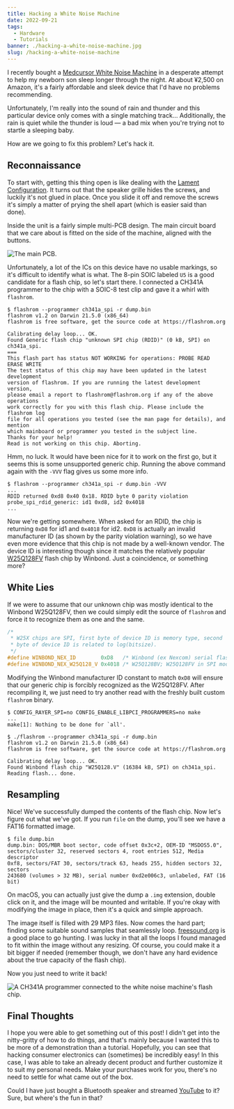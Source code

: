 ```yaml
---
title: Hacking a White Noise Machine
date: 2022-09-21
tags:
  - Hardware
  - Tutorials
banner: ./hacking-a-white-noise-machine.jpg
slug: /hacking-a-white-noise-machine
---
```


I recently bought a [Medcursor White Noise Machine][md-wn01] in a desperate attempt to help my newborn son sleep longer through the night. At about ¥2,500 on Amazon, it's a fairly affordable and sleek device that I'd have no problems recommending.

Unfortunately, I'm really into the sound of rain and thunder and this particular device only comes with a single matching track... Additionally, the rain is quiet while the thunder is loud — a bad mix when you're trying not to startle a sleeping baby.

How are we going to fix this problem? Let's hack it.

## Reconnaissance

To start with, getting this thing open is like dealing with the [Lament Configuration][lament-configuration]. It turns out that the speaker grille hides the screws, and luckily it's not glued in place. Once you slide it off and remove the screws it's simply a matter of prying the shell apart (which is easier said than done).

Inside the unit is a fairly simple multi-PCB design. The main circuit board that we care about is fitted on the side of the machine, aligned with the buttons.

![The main PCB.](main-pcb.png)

Unfortunately, a lot of the ICs on this device have no usable markings, so it's difficult to identify what is what. The 8-pin SOIC labeled `U5` is a good candidate for a flash chip, so let's start there. I connected a CH341A programmer to the chip with a SOIC-8 test clip and gave it a whirl with `flashrom`.

```noLineNumbers
$ flashrom --programmer ch341a_spi -r dump.bin
flashrom v1.2 on Darwin 21.5.0 (x86_64)
flashrom is free software, get the source code at https://flashrom.org

Calibrating delay loop... OK.
Found Generic flash chip "unknown SPI chip (RDID)" (0 kB, SPI) on ch341a_spi.
===
This flash part has status NOT WORKING for operations: PROBE READ ERASE WRITE
The test status of this chip may have been updated in the latest development
version of flashrom. If you are running the latest development version,
please email a report to flashrom@flashrom.org if any of the above operations
work correctly for you with this flash chip. Please include the flashrom log
file for all operations you tested (see the man page for details), and mention
which mainboard or programmer you tested in the subject line.
Thanks for your help!
Read is not working on this chip. Aborting.
```

Hmm, no luck. It would have been nice for it to work on the first go, but it seems this is some unsupported generic chip. Running the above command again with the `-VVV` flag gives us some more info.

```noLineNumbers
$ flashrom --programmer ch341a_spi -r dump.bin -VVV
...
RDID returned 0xd8 0x40 0x18. RDID byte 0 parity violation
probe_spi_rdid_generic: id1 0xd8, id2 0x4018
...
```

Now we're getting somewhere. When asked for an RDID, the chip is returning `0xD8` for id1 and `0x4018` for id2. `0xD8` is actually an invalid manufacturer ID (as shown by the parity violation warning), so we have even more evidence that this chip is not made by a well-known vendor. The device ID is interesting though since it matches the relatively popular [W25Q128FV][w25q128fv] flash chip by Winbond. Just a coincidence, or something more?

## White Lies

If we were to assume that our unknown chip was mostly identical to the Winbond W25Q128FV, then we could simply edit the source of `flashrom` and force it to recognize them as one and the same.

```c:title=flashchips.h noLineNumbers {5}
/*
 * W25X chips are SPI, first byte of device ID is memory type, second
 * byte of device ID is related to log(bitsize).
 */
#define WINBOND_NEX_ID        0xD8   /* Winbond (ex Nexcom) serial flashes */
#define WINBOND_NEX_W25Q128_V 0x4018 /* W25Q128BV; W25Q128FV in SPI mode (default) */
```

Modifying the Winbond manufacturer ID constant to match `0xD8` will ensure that our generic chip is forcibly recognized as the W25Q128FV. After recompiling it, we just need to try another read with the freshly built custom `flashrom` binary.

```noLineNumbers {10}
$ CONFIG_RAYER_SPI=no CONFIG_ENABLE_LIBPCI_PROGRAMMERS=no make
...
make[1]: Nothing to be done for `all'.

$ ./flashrom --programmer ch341a_spi -r dump.bin
flashrom v1.2 on Darwin 21.5.0 (x86_64)
flashrom is free software, get the source code at https://flashrom.org

Calibrating delay loop... OK.
Found Winbond flash chip "W25Q128.V" (16384 kB, SPI) on ch341a_spi.
Reading flash... done.
```

## Resampling

Nice! We've successfully dumped the contents of the flash chip. Now let's figure out what we've got. If you run `file` on the dump, you'll see we have a FAT16 formatted image.

```noLineNumbers
$ file dump.bin
dump.bin: DOS/MBR boot sector, code offset 0x3c+2, OEM-ID "MSDOS5.0",
sectors/cluster 32, reserved sectors 4, root entries 512, Media descriptor
0xf8, sectors/FAT 30, sectors/track 63, heads 255, hidden sectors 32, sectors
243680 (volumes > 32 MB), serial number 0xd2e006c3, unlabeled, FAT (16 bit)
```

On macOS, you can actually just give the dump a `.img` extension, double click on it, and the image will be mounted and writable. If you're okay with modifying the image in place, then it's a quick and simple approach.

The image itself is filled with 29 MP3 files. Now comes the hard part; finding some suitable sound samples that seamlessly loop. [freesound.org][freesound] is a good place to go hunting. I was lucky in that all the loops I found managed to fit within the image without any resizing. Of course, you could make it a bit bigger if needed (remember though, we don't have any hard evidence about the true capacity of the flash chip).

Now you just need to write it back!

![A CH341A programmer connected to the white noise machine's flash chip.](ch341a-programmer.png)

## Final Thoughts

I hope you were able to get something out of this post! I didn't get into the nitty-gritty of how to do things, and that's mainly because I wanted this to be more of a demonstration than a tutorial. Hopefully, you can see that hacking consumer electronics can (sometimes) be incredibly easy! In this case, I was able to take an already decent product and further customize it to suit my personal needs. Make your purchases work for you, there's no need to settle for what came out of the box.

Could I have just bought a Bluetooth speaker and streamed [YouTube][youtube] to it? Sure, but where's the fun in that?

[md-wn01]: https://medcursor.com/products/white-noise-machine-black
[lament-configuration]: https://hellraiser.fandom.com/wiki/Lament_Configuration
[w25q128fv]: https://www.winbond.com/hq/product/code-storage-flash-memory/serial-nor-flash/?__locale=en&partNo=W25Q128FV
[freesound]: https://freesound.org/
[youtube]: https://www.youtube.com/watch?v=mPZkdNFkNps
